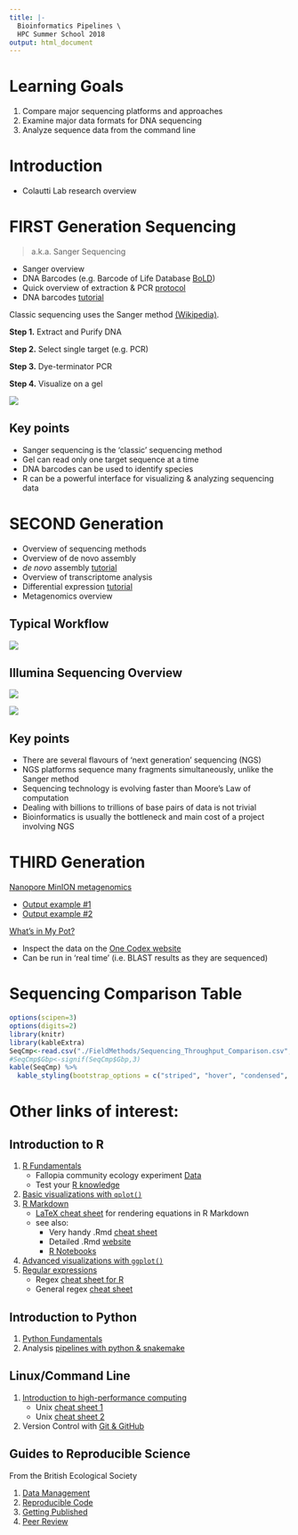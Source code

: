 ```yaml
---
title: |-
  Bioinformatics Pipelines \
  HPC Summer School 2018
output: html_document
---
```


# Learning Goals

1. Compare major sequencing platforms and approaches
2. Examine major data formats for DNA sequencing
3. Analyze sequence data from the command line

# Introduction

  * Colautti Lab research overview
  
# __FIRST__ Generation Sequencing

> a.k.a. Sanger Sequencing

  * Sanger overview
  * DNA Barcodes (e.g. Barcode of Life Database [BoLD](http://v3.boldsystems.org))
  * Quick overview of extraction & PCR [protocol](FieldMethods/Protocols/PCR_Protocol.pdf)
  * DNA barcodes [tutorial](FieldMethods/DNAbarcodes.html)

Classic sequencing uses the Sanger method [(Wikipedia)](https://en.wikipedia.org/wiki/Sanger_sequencing).

__Step 1.__ Extract and Purify DNA

__Step 2.__ Select single target (e.g. PCR)

__Step 3.__ Dye-terminator PCR

__Step 4.__ Visualize on a gel

![](./FieldMethods/SangerSeq.png)

## Key points

  * Sanger sequencing is the 'classic' sequencing method
  * Gel can read only one target sequence at a time
  * DNA barcodes can be used to identify species
  * R can be a powerful interface for visualizing & analyzing sequencing data

# __SECOND__ Generation

  * Overview of sequencing methods
  * Overview of de novo assembly
  * _de novo_ assembly [tutorial](NGS/deNovoTutorial.html)
  * Overview of transcriptome analysis
  * Differential expression [tutorial](NGS/DifferentialExpression.html)
  * Metagenomics overview

## Typical Workflow

![](./FieldMethods/Workflow.png)

## Illumina Sequencing Overview

![](./FieldMethods/IlluminaSeqOverview1.png)

![](./FieldMethods/IlluminaSeqOverview2.png)

## Key points

  * There are several flavours of 'next generation' sequencing (NGS)
  * NGS platforms sequence many fragments simultaneously, unlike the Sanger method
  * Sequencing technology is evolving faster than Moore's Law of computation
  * Dealing with billions to trillions of base pairs of data is not trivial
  * Bioinformatics is usually the bottleneck and main cost of a project involving NGS

# __THIRD__ Generation

[Nanopore MinION metagenomics](./FieldMethods/DiscussionPapers/FieldMethodsNanopore_WIMP.pdf)

* [Output example #1](https://epi2me.nanoporetech.com/workflow/report_index/1582?token=C13185B8-3F0F-11E8-B528-07C0492C26E4;id_workflow_instance=164831&chain_component=2&rand=0.461169645637845#!/classificationWimp)
* [Output example #2](https://epi2me.nanoporetech.com/workflow/report_index/1569?token=07C73B18-4239-11E8-8CD3-08F2492C26E4;id_workflow_instance=165108&chain_component=2&rand=0.49242963976009#!/classificationWimp)

[What's in My Pot?](./FieldMethods/DiscussionPapers/Nanopore_WIMP2015.pdf)

  * Inspect the data on the [One Codex website](https://app.onecodex.com/projects/bb_minion_env)
  * Can be run in 'real time' (i.e. BLAST results as they are sequenced)

# Sequencing Comparison Table

```r
options(scipen=3)
options(digits=2)
library(knitr)
library(kableExtra)
SeqCmp<-read.csv("./FieldMethods/Sequencing_Throughput_Comparison.csv",header=T)
#SeqCmp$Gbp<-signif(SeqCmp$Gbp,3)
kable(SeqCmp) %>%
  kable_styling(bootstrap_options = c("striped", "hover", "condensed", "responsive"),full_width=F)
```


# Other links of interest:

## Introduction to R

  1. [R Fundamentals](.RCrashCourse/1_fundamentals.html)
      + Fallopia community ecology experiment [Data](./FieldMethods/Data/FallopiaData.csv)
      + Test your [R knowledge](./RCrashCourse/1_fundamentals_test.html)
  2. [Basic visualizations with `qplot()`](./RCrashCourse/2_qplot.html)
  3. [R Markdown](./RCrashCourse/5_advanced.html#2_r_markdown) 
      + [LaTeX cheat sheet](./latexsheet.pdf) for rendering equations in R Markdown
      + see also:
          + Very handy .Rmd [cheat sheet](http://www.rstudio.com/wp-content/uploads/2016/03/rmarkdown-cheatsheet-2.0.pdf)
          + Detailed .Rmd [website](http://rmarkdown.rstudio.com/lesson-1.html)
          + [R Notebooks](http://rmarkdown.rstudio.com/r_notebooks.html#overview)
  4. [Advanced visualizations with `ggplot()`](./RCrashCourse/3_ggplot.html)
  5. [Regular expressions](./RCrashCourse/4_regex.html)
      + Regex [cheat sheet for R](https://www.rstudio.com/wp-content/uploads/2016/09/RegExCheatsheet.pdf)
      + General regex [cheat sheet](https://www.cheatography.com/davechild/cheat-sheets/regular-expressions/pdf/)

## Introduction to Python

  1. [Python Fundamentals](./PythonCrashCourse/1_Fundamentals.html)
  2. Analysis [pipelines with python & snakemake](https://hpc-carpentry.github.io/hpc-python/)

## Linux/Command Line

  1. [Introduction to high-performance computing](https://hpc-carpentry.github.io/hpc-intro/)
      + Unix [cheat sheet 1](https://files.fosswire.com/2007/08/fwunixref.pdf)
      + Unix [cheat sheet 2](http://cheatsheetworld.com/programming/unix-linux-cheat-sheet/)
  2. Version Control with [Git & GitHub](http://swcarpentry.github.io/git-novice/)

## Guides to Reproducible Science

From the British Ecological Society

  1. [Data Management](./Readings/BES-Data-Guide-2017)
  2. [Reproducible Code](./Readings/BES-Reproducible-Code.pdf)
  3. [Getting Published](./Readings/BES-Getting-Published-Guide-2017.pdf)
  4. [Peer Review](./Readings/BES-Peer-Review-Guide-2017.pdf)

